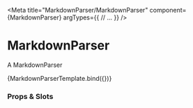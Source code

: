 
<Meta
	title="MarkdownParser/MarkdownParser"
	component={MarkdownParser}
	argTypes={{
		// ...
	}}
/>

# MarkdownParser

A MarkdownParser


<Canvas>
	<Story
		name="Overview"
		parameters={{
			docs: {
				source: {
					type: "dynamic",
					format: true,
				},
			},
	  }}
		args={{
			content: `# this is a test \ni love writing my notes in markdown with syntax highlighted code block integration so i made this wonderful component \n\n---\n\`\`\`tsx \nconst hello = 123\n\`\`\``,
			theme: 'dark'
		}}
  >
		{MarkdownParserTemplate.bind({})}
	</Story>
</Canvas>

### Props & Slots

<ArgsTable story="Overview" />